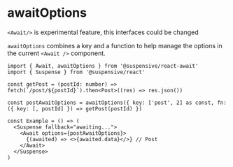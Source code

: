 
# awaitOptions

<Callout type='experimental'>

`<Await/>` is experimental feature, this interfaces could be changed

</Callout>

`awaitOptions` combines a key and a function to help manage the options in the current `<Await />` component.

```tsx /awaitOptions/
import { Await, awaitOptions } from '@suspensive/react-await'
import { Suspense } from '@suspensive/react'

const getPost = (postId: number) => fetch(`/post/${postId}`).then<Post>((res) => res.json())

const postAwaitOptions = awaitOptions({ key: ['post', 2] as const, fn: ({ key: [, postId] }) => getPost(postId) })

const Example = () => (
  <Suspense fallback="awaiting...">
    <Await options={postAwaitOptions}>
      {(awaited) => <>{awaited.data}</>} // Post
    </Await>
  </Suspense>
)
```
